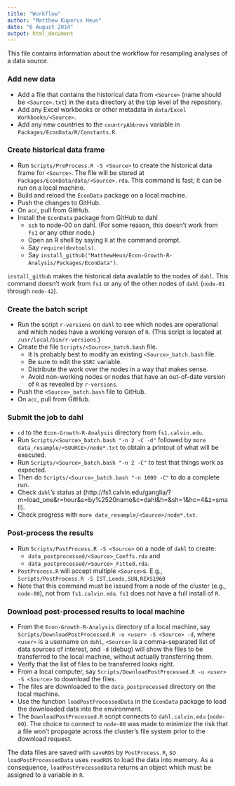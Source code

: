 ```yaml
---
title: "Workflow"
author: "Matthew Kuperus Heun"
date: "6 August 2014"
output: html_document
---
```


This file contains information about the workflow for resampling analyses of a data source.

### Add new data
* Add a file that contains the historical data from `<Source>` (name should be `<Source>.txt`) 
in the `data` directory at the top level of the repository.   
* Add any Excel workbooks or other metadata in `data/Excel Workbooks/<Source>`.
* Add any new countries to the `countryAbbrevs` variable in `Packages/EconData/R/Constants.R`.

### Create historical data frame
* Run `Scripts/PreProcess.R -S <Source>` to create the historical data frame for `<Source>`.
The file will be stored at `Packages/EconData/data/<Source>.rda`.
This command is fast; it can be run on a local machine.    
* Build and reload the `EconData` package on a local machine.    
* Push the changes to GitHub.   
* On `acc`, pull from GitHub.     
* Install the `EconData` package from GitHub to dahl
    + `ssh` to node-00 on dahl. (For some reason, this doesn't work from `fs1` or any other node.)   
    + Open an R shell by saying `R` at the command prompt.    
    + Say `require(devtools)`.
    + Say `install_github("MatthewHeun/Econ-Growth-R-Analysis/Packages/EconData")`.      

`install_github` makes the historical data available to the nodes of `dahl`.
This command doesn't work from `fs1` or any of the other nodes of `dahl` (`node-01` through `node-42`).

### Create the batch script
* Run the script `r-versions` on `dahl` to see which nodes are operational and which nodes have a working version of `R`. (This script is located at `/usr/local/bin/r-versions`.)
* Create the file `Scripts/<Source>_batch.bash` file.
    + It is probably best to modify an existing `<Source>_batch.bash` file.      
    + Be sure to edit the `$SRC` variable.
    + Distribute the work over the nodes in a way that makes sense.
    + Avoid non-working nodes or nodes that have an out-of-date version of `R` as revealed by `r-versions`.
* Push the `<Source>_batch.bash` file to GitHub.
* On `acc`, pull from GitHub.      

### Submit the job to dahl
* `cd` to the `Econ-Growth-R-Analysis` directory from `fs1.calvin.edu`.
* Run `Scripts/<Source>_batch.bash "-n 2 -C -d"` followed by `more data_resample/<SOURCE>/node*.txt` to obtain a printout of what will be executed.    
* Run `Scripts/<Source>_batch.bash "-n 2 -C"` to test that things work as expected.
* Then do `Scripts/<Source>_batch.bash "-n 1000 -C"` to do a complete run.
* Check `dahl`'s status at (http://fs1.calvin.edu/ganglia/?m=load_one&r=hour&s=by%2520name&c=dahl&h=&sh=1&hc=4&z=small).
* Check progress with `more data_resample/<Source>/node*.txt`.

### Post-process the results
* Run `Scripts/PostProcess.R -S <Source>` on a node of `dahl` to create:       
    + `data_postprocessed/<Source>_Coeffs.rda` and
    + `data_postprocessed/<Source>_Fitted.rda`.  
* `PostProcess.R` will accept multiple `<Source>`s. E.g., `Scripts/PostProcess.R -S IST,Leeds,SUN,REXS1960`
* Note that this command must be issued from a node of the cluster (e.g., `node-00`), not from `fs1.calvin.edu`.
`fs1` does not have a full install of `R`.

### Download post-processed results to local machine
* From the `Econ-Growth-R-Analysis` directory of a local machine, 
say `Scripts/DownloadPostProcessed.R -u <user> -S <Source> -d`, where `<user>` is 
a username on `dahl`, `<Source>` is a comma-separated list of data sources of interest, and `-d` (debug) will 
show the files to be transferred to the local machine, without actually transferring them.
* Verify that the list of files to be transferred looks right.
* From a local computer, say `Scripts/DownloadPostProcessed.R -u <user> -S <Source>` to download the files.
* The files are downloaded to the `data_postprocessed` directory on the local machine.
* Use the function `loadPostProcessedData` in the `EconData` package to load the downloaded data into
the environment. 
* The `DownloadPostProcessed.R` script connects to `dahl.calvin.edu` (`node-00`). 
The choice to connect to `node-00` was made to minimize the risk that a file won't propagate across the cluster's 
file system prior to the download request.

The data files are saved with `saveRDS` by `PostProcess.R`, so `loadPostProcessedData` uses `readRDS` to 
load the data into memory. 
As a consequence, `loadPostProcessedData` returns an object which must be assigned to a variable in `R`.